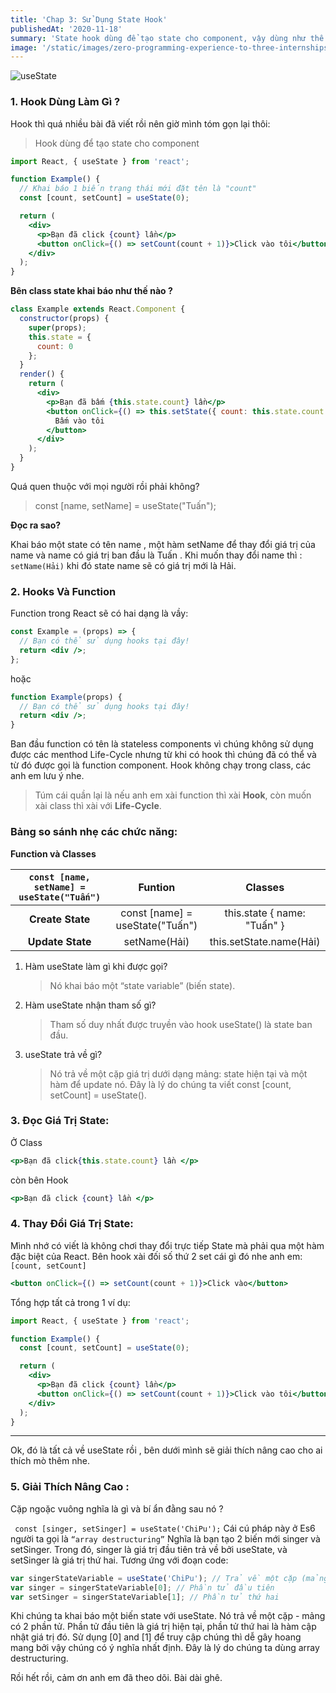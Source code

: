 ```yaml
---
title: 'Chap 3: Sử Dụng State Hook'
publishedAt: '2020-11-18'
summary: 'State hook dùng để tạo state cho component, vậy dùng như thế nào để dễ quản lý ?'
image: '/static/images/zero-programming-experience-to-three-internships/banner.png'
---
```


![useState](https://daveceddia.com/images/useState-hook.png)

### 1. Hook Dùng Làm Gì ?

Hook thì quá nhiều bài đã viết rồi nên giờ mình tóm gọn lại thôi:

> Hook dùng để tạo state cho component

```jsx
import React, { useState } from 'react';

function Example() {
  // Khai báo 1 biến trạng thái mới đặt tên là "count"
  const [count, setCount] = useState(0);

  return (
    <div>
      <p>Bạn đã click {count} lần</p>
      <button onClick={() => setCount(count + 1)}>Click vào tôi</button>
    </div>
  );
}
```

**Bên class state khai báo như thế nào ?**

```jsx
class Example extends React.Component {
  constructor(props) {
    super(props);
    this.state = {
      count: 0
    };
  }
  render() {
    return (
      <div>
        <p>Bạn đã bấm {this.state.count} lần</p>
        <button onClick={() => this.setState({ count: this.state.count + 1 })}>
          Bấm vào tôi
        </button>
      </div>
    );
  }
}
```

Quá quen thuộc với mọi người rồi phải không?

> const [name, setName] = useState("Tuấn");

**Đọc ra sao?**

Khai báo một state có tên name , một hàm setName để thay đổi giá trị của name và name có giá trị ban đầu là Tuấn .
Khi muốn thay đổi name thì : `setName(Hải)` khi đó state name sẽ có giá trị mới là Hải.

### 2. Hooks Và Function

Function trong React sẽ có hai dạng là vầy:

```jsx
const Example = (props) => {
  // Bạn có thể sử dụng hooks tại đây!
  return <div />;
};
```

hoặc

```jsx
function Example(props) {
  // Bạn có thể sử dụng hooks tại đây!
  return <div />;
}
```

Ban đầu function có tên là stateless components vì chúng không sử dụng được các menthod Life-Cycle nhưng từ khi có hook thì chúng đã có thể và từ đó được gọi là function component.
Hook không chạy trong class, các anh em lưu ý nhe.

> Túm cái quần lại là nếu anh em xài function thì xài **Hook**, còn muốn xài class thì xài với **Life-Cycle**.

### Bảng so sánh nhẹ các chức năng:

**Function và Classes**

| `const [name, setName] = useState("Tuấn")` |           **Funtion**           |         **Classes**         |
| :----------------------------------------: | :-----------------------------: | :-------------------------: |
|              **Create State**              | const [name] = useState("Tuấn") | this.state { name: "Tuấn" } |
|              **Update State**              |          setName(Hải)           |   this.setState.name(Hải)   |

1. Hàm useState làm gì khi được gọi?

   > Nó khai báo một “state variable” (biến state).

2. Hàm useState nhận tham số gì?

   > Tham số duy nhất được truyền vào hook useState() là state ban đầu.

3. useState trả về gì?
   > Nó trả về một cặp giá trị dưới dạng mảng: state hiện tại và một hàm để update nó. Đây là lý do chúng ta viết const [count, setCount] = useState().

### 3. Đọc Giá Trị State:

Ở Class

```jsx
<p>Bạn đã click{this.state.count} lần </p>
```

còn bên Hook

```jsx
<p>Bạn đã click {count} lần </p>
```

### 4. Thay Đổi Giá Trị State:

Mình nhớ có viết là không chơi thay đổi trực tiếp State mà phải qua một hàm đặc biệt của React. Bên hook xài đối số thứ 2 set cái gì đó nhe anh em: `[count, setCount]`

```jsx
<button onClick={() => setCount(count + 1)}>Click vào</button>
```

Tổng hợp tất cả trong 1 ví dụ:

```jsx
import React, { useState } from 'react';

function Example() {
  const [count, setCount] = useState(0);

  return (
    <div>
      <p>Bạn đã click {count} lần</p>
      <button onClick={() => setCount(count + 1)}>Click vào tôi</button>
    </div>
  );
}
```

---

Ok, đó là tất cả về useState rồi , bên dưới mình sẽ giải thích nâng cao cho ai thích mò thêm nhe.

### 5. Giải Thích Nâng Cao :

Cặp ngoặc vuông nghĩa là gì và bí ẩn đằng sau nó ?

` const [singer, setSinger] = useState('ChiPu');`
Cái cú pháp này ở Es6 người ta gọi là `“array destructuring”`
Nghĩa là bạn tạo 2 biến mới singer và setSinger. Trong đó, singer là giá trị đầu tiên trả về bởi useState, và setSinger là giá trị thứ hai. Tương ứng với đoạn code:

```jsx
var singerStateVariable = useState('ChiPu'); // Trả về một cặp (mảng 2 phần tử)
var singer = singerStateVariable[0]; // Phần tử đầu tiên
var setSinger = singerStateVariable[1]; // Phần tử thứ hai
```

Khi chúng ta khai báo một biến state với useState. Nó trả về một cặp - mảng có 2 phần tử. Phần tử đầu tiên là giá trị hiện tại, phần tử thứ hai là hàm cập nhật giá trị đó. Sử dụng [0] and [1] để truy cập chúng thì dễ gây hoang mang bởi vậy chúng có ý nghĩa nhất định. Đây là lý do chúng ta dùng array destructuring.

Rồi hết rồi, cảm ơn anh em đã theo dõi. Bài dài ghê.
